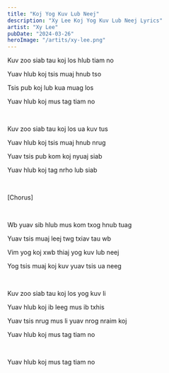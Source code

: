 ```yaml
---
title: "Koj Yog Kuv Lub Neej"
description: "Xy Lee Koj Yog Kuv Lub Neej Lyrics"
artist: "Xy Lee"
pubDate: "2024-03-26"
heroImage: "/artits/xy-lee.png"
---
```


Kuv zoo siab tau koj los hlub tiam no

Yuav hlub koj tsis muaj hnub tso

Tsis pub koj lub kua muag los

Yuav hlub koj mus tag tiam no

<br />

Kuv zoo siab tau koj los ua kuv tus

Yuav hlub koj tsis muaj hnub nrug

Yuav tsis pub kom koj nyuaj siab

Yuav hlub koj tag nrho lub siab

<br />

[Chorus]

<br />

Wb yuav sib hlub mus kom txog hnub tuag

Yuav tsis muaj leej twg txiav tau wb

Vim yog koj xwb thiaj yog kuv lub neej

Yog tsis muaj koj kuv yuav tsis ua neeg

<br />

Kuv zoo siab tau koj los yog kuv li

Yuav hlub koj ib leeg mus ib txhis

Yuav tsis nrug mus li yuav nrog nraim koj

Yuav hlub koj mus tag tiam no

<br />

Yuav hlub koj mus tag tiam no
